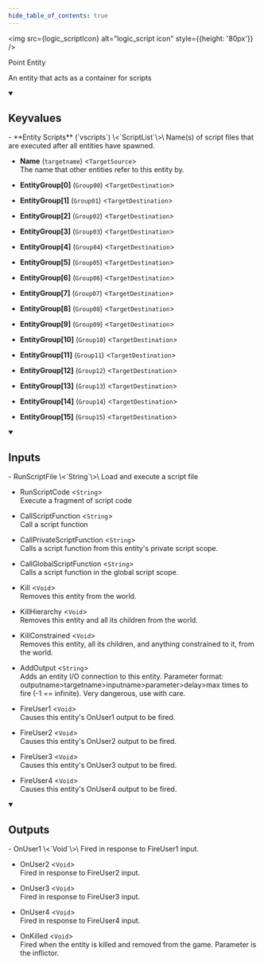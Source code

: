 ```yaml
---
hide_table_of_contents: true
---
```


<!---
!!!!!!
THIS PAGE IS AUTOGENERATED FROM GAME FGD DEFINITIONS!
DO NOT EDIT MANUALLY!
!!!!!!

In order to make edits, you can make an annotation file in /fgd_dump_overrides
-->



<img src={logic_scriptIcon} alt="logic_script icon" style={{height: '80px'}} />

Point Entity

An entity that acts as a container for scripts

<details open>
<summary><h2>Keyvalues</h2></summary>
- **Entity Scripts** (`vscripts`) \<`ScriptList`\>\
Name(s) of script files that are executed after all entities have spawned.

- **Name** (`targetname`) \<`TargetSource`\>\
The name that other entities refer to this entity by.

- **EntityGroup[0]** (`Group00`) \<`TargetDestination`\>

- **EntityGroup[1]** (`Group01`) \<`TargetDestination`\>

- **EntityGroup[2]** (`Group02`) \<`TargetDestination`\>

- **EntityGroup[3]** (`Group03`) \<`TargetDestination`\>

- **EntityGroup[4]** (`Group04`) \<`TargetDestination`\>

- **EntityGroup[5]** (`Group05`) \<`TargetDestination`\>

- **EntityGroup[6]** (`Group06`) \<`TargetDestination`\>

- **EntityGroup[7]** (`Group07`) \<`TargetDestination`\>

- **EntityGroup[8]** (`Group08`) \<`TargetDestination`\>

- **EntityGroup[9]** (`Group09`) \<`TargetDestination`\>

- **EntityGroup[10]** (`Group10`) \<`TargetDestination`\>

- **EntityGroup[11]** (`Group11`) \<`TargetDestination`\>

- **EntityGroup[12]** (`Group12`) \<`TargetDestination`\>

- **EntityGroup[13]** (`Group13`) \<`TargetDestination`\>

- **EntityGroup[14]** (`Group14`) \<`TargetDestination`\>

- **EntityGroup[15]** (`Group15`) \<`TargetDestination`\>


 </details>
<details open>
<summary><h2>Inputs</h2></summary>
- RunScriptFile \<`String`\>\
Load and execute a script file

- RunScriptCode \<`String`\>\
Execute a fragment of script code

- CallScriptFunction \<`String`\>\
Call a script function

- CallPrivateScriptFunction \<`String`\>\
Calls a script function from this entity's private script scope.

- CallGlobalScriptFunction \<`String`\>\
Calls a script function in the global script scope.

- Kill \<`Void`\>\
Removes this entity from the world.

- KillHierarchy \<`Void`\>\
Removes this entity and all its children from the world.

- KillConstrained \<`Void`\>\
Removes this entity, all its children, and anything constrained to it, from the world.

- AddOutput \<`String`\>\
Adds an entity I/O connection to this entity. Parameter format: outputname&gt;targetname>inputname&gt;parameter&gt;delay&gt;max times to fire (-1 == infinite). Very dangerous, use with care.

- FireUser1 \<`Void`\>\
Causes this entity's OnUser1 output to be fired.

- FireUser2 \<`Void`\>\
Causes this entity's OnUser2 output to be fired.

- FireUser3 \<`Void`\>\
Causes this entity's OnUser3 output to be fired.

- FireUser4 \<`Void`\>\
Causes this entity's OnUser4 output to be fired.


 </details>
<details open>
<summary><h2>Outputs</h2></summary>
- OnUser1 \<`Void`\>\
Fired in response to FireUser1 input.

- OnUser2 \<`Void`\>\
Fired in response to FireUser2 input.

- OnUser3 \<`Void`\>\
Fired in response to FireUser3 input.

- OnUser4 \<`Void`\>\
Fired in response to FireUser4 input.

- OnKilled \<`Void`\>\
Fired when the entity is killed and removed from the game. Parameter is the inflictor.


 </details>